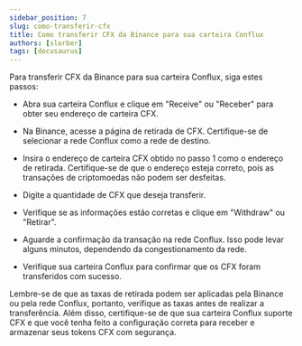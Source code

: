 ```yaml
---
sidebar_position: 7
slug: como-transferir-cfx
title: Como transferir CFX da Binance para sua carteira Conflux 
authors: [slorber]
tags: [docusaurus]
---
```


Para transferir CFX da Binance para sua carteira Conflux, siga estes passos:

- Abra sua carteira Conflux e clique em "Receive" ou "Receber" para obter seu endereço de carteira CFX.

- Na Binance, acesse a página de retirada de CFX. Certifique-se de selecionar a rede Conflux como a rede de 
destino.

- Insira o endereço de carteira CFX obtido no passo 1 como o endereço de retirada. Certifique-se de que o 
endereço esteja correto, pois as transações de criptomoedas não podem ser desfeitas.

- Digite a quantidade de CFX que deseja transferir.

- Verifique se as informações estão corretas e clique em "Withdraw" ou "Retirar".

- Aguarde a confirmação da transação na rede Conflux. Isso pode levar alguns minutos, 
dependendo da congestionamento da rede.

- Verifique sua carteira Conflux para confirmar que os CFX foram transferidos com sucesso.

Lembre-se de que as taxas de retirada podem ser aplicadas pela Binance ou pela rede Conflux, portanto, verifique as taxas antes de realizar a transferência. Além disso, certifique-se de que sua carteira Conflux suporte CFX e que você tenha feito a configuração correta para receber e armazenar seus tokens CFX com segurança.